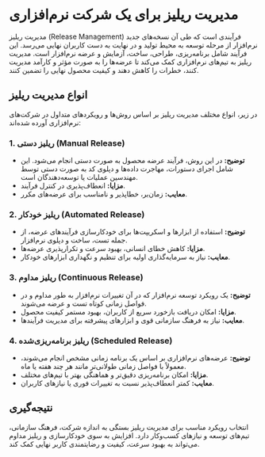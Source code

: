 # مدیریت ریلیز برای یک شرکت نرم‌افزاری

مدیریت ریلیز (Release Management) فرآیندی است که طی آن نسخه‌های جدید نرم‌افزار از مرحله توسعه به محیط تولید و در نهایت به دست کاربران نهایی می‌رسد. این فرآیند شامل برنامه‌ریزی، طراحی، ساخت، آزمایش و عرضه نرم‌افزار است. مدیریت ریلیز به تیم‌های نرم‌افزاری کمک می‌کند تا عرضه‌ها را به صورت مؤثر و کارآمد مدیریت کنند، خطرات را کاهش دهند و کیفیت محصول نهایی را تضمین کنند.

## انواع مدیریت ریلیز

در زیر، انواع مختلف مدیریت ریلیز بر اساس روش‌ها و رویکردهای متداول در شرکت‌های نرم‌افزاری آورده شده‌اند:

### 1. ریلیز دستی (Manual Release)

- **توضیح:** در این روش، فرآیند عرضه محصول به صورت دستی انجام می‌شود. این شامل اجرای دستورات، مهاجرت داده‌ها و دپلوی کد به صورت دستی توسط مهندسین عملیات یا توسعه‌دهندگان است.
- **مزایا:** انعطاف‌پذیری در کنترل فرآیند.
- **معایب:** زمان‌بر، خطاپذیر و نامناسب برای عرضه‌های مکرر.

### 2. ریلیز خودکار (Automated Release)

- **توضیح:** استفاده از ابزارها و اسکریپت‌ها برای خودکارسازی فرآیندهای عرضه، از جمله تست، ساخت و دپلوی نرم‌افزار.
- **مزایا:** کاهش خطای انسانی، بهبود سرعت و تکرارپذیری عرضه‌ها.
- **معایب:** نیاز به سرمایه‌گذاری اولیه برای تنظیم و نگهداری ابزارهای خودکار.

### 3. ریلیز مداوم (Continuous Release)

- **توضیح:** یک رویکرد توسعه نرم‌افزار که در آن تغییرات نرم‌افزار به طور مداوم و در فواصل زمانی کوتاه تست و عرضه می‌شوند.
- **مزایا:** امکان دریافت بازخورد سریع از کاربران، بهبود مستمر کیفیت محصول.
- **معایب:** نیاز به فرهنگ سازمانی قوی و ابزارهای پیشرفته برای مدیریت فرآیندها.

### 4. ریلیز برنامه‌ریزی‌شده (Scheduled Release)

- **توضیح:** عرضه‌های نرم‌افزاری بر اساس یک برنامه زمانی مشخص انجام می‌شوند، معمولاً با فواصل زمانی طولانی‌تر مانند هر چند هفته یا ماه.
- **مزایا:** امکان برنامه‌ریزی دقیق‌تر و هماهنگی بهتر با تیم‌های مختلف.
- **معایب:** کمتر انعطاف‌پذیر نسبت به تغییرات فوری یا نیازهای کاربران.

## نتیجه‌گیری

انتخاب رویکرد مناسب برای مدیریت ریلیز بستگی به اندازه شرکت، فرهنگ سازمانی، تیم‌های توسعه و نیازهای کسب‌وکار دارد. افزایش به سوی خودکارسازی و ریلیز مداوم می‌تواند به بهبود سرعت، کیفیت و رضایتمندی کاربر نهایی کمک کند.
